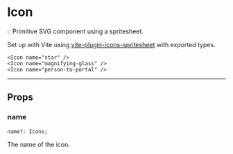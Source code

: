 
<ViewOnGithub href="https://github.com/geoctrl/tonylefler-web/blob/main/app/common/icon/icon.tsx" />

# Icon

:: Primitive SVG component using a spritesheet.

Set up with Vite using
[vite-plugin-icons-spritesheet](https://github.com/forge42dev/vite-plugin-icons-spritesheet)
with exported types.

<div className="flex gap-2">
  <Icon name="star" />
  <Icon name="magnifying-glass" />
  <Icon name="person-to-portal" />
</div>

```tsx
<Icon name="star" />
<Icon name="magnifying-glass" />
<Icon name="person-to-portal" />
```

---

## Props

### name

```
name?: Icons;
```

The name of the icon.
